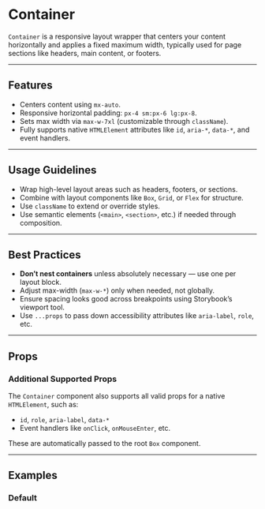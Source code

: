 
<Meta of={ContainerStories} />

# Container

`Container` is a responsive layout wrapper that centers your content horizontally and applies a fixed maximum width, typically used for page sections like headers, main content, or footers.

---

## Features

- Centers content using `mx-auto`.
- Responsive horizontal padding: `px-4 sm:px-6 lg:px-8`.
- Sets max width via `max-w-7xl` (customizable through `className`).
- Fully supports native `HTMLElement` attributes like `id`, `aria-*`, `data-*`, and event handlers.

---

## Usage Guidelines

- Wrap high-level layout areas such as headers, footers, or sections.
- Combine with layout components like `Box`, `Grid`, or `Flex` for structure.
- Use `className` to extend or override styles.
- Use semantic elements (`<main>`, `<section>`, etc.) if needed through composition.

---

## Best Practices

- **Don’t nest containers** unless absolutely necessary — use one per layout block.
- Adjust max-width (`max-w-*`) only when needed, not globally.
- Ensure spacing looks good across breakpoints using Storybook’s viewport tool.
- Use `...props` to pass down accessibility attributes like `aria-label`, `role`, etc.

---

## Props

<Controls of={ContainerStories.Default} />

### Additional Supported Props

The `Container` component also supports all valid props for a native `HTMLElement`, such as:

- `id`, `role`, `aria-label`, `data-*`
- Event handlers like `onClick`, `onMouseEnter`, etc.

These are automatically passed to the root `Box` component.

---

## Examples

### Default

<Story of={ContainerStories.Default} />
